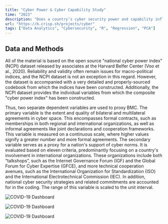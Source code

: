 ```yaml
---
title: "Cyber Power & Cyber Capability Study"
time: "2023"
description: "Does a country’s cyber security power and capability influence its willingness to engage in quality bilateral and multilateral cooperation (BMC) through formal and informal agreements and norms?"
url: "https://b.crisp.sh/projects/cyber"
tags: ["Data Analytics", "Cybersecurity", "R", "Regression", "PCA"]
---
```


## Data and Methods
All of the material is based on the open source "national cyber power index" (NCPI) dataset
released by associates at the Harvard Belfer Center (Voo et al., 2020). Reliability
and validity often remain issues for macro-political indices, and the NCPI dataset is not an
exception in this regard. However, the dataset is accompanied with a very detailed and properly-sourced 
codebook from which the indices have been constructed. Additionally, the NCPI dataset provides the
individual variables from which the composite "cyber power index" has been constructed.

Thus, two separate dependent variables are used to proxy BMC. The primary variable is the extent and 
quality of bilateral and multilateral agreements in cyber space. This encompasses formal contracts, 
such as memberships in both regional and international organizations, as well as informal agreements 
like joint declarations and cooperation frameworks. This variable is measured on a continuous scale, 
where higher values signify a greater number and more formal agreements. The secondary variable serves 
as a proxy for a nation's support of cyber norms. It is evaluated based on eleven criteria, predominantly 
focusing on a country's involvement in international organizations. These organizations include both 
“talkshops”, such as the Internet Governance Forum (IGF) and the Global Forum for Cyber Expertise (GFCE), and
more technical cooperation avenues, such as the International Organization for Standardization (ISO) 
and the International Electrotechnical Commission (IEC). In addition, national cyber security strategies 
and related commitments are accounted for in the coding. The range of this variable is scaled to the unit interval.

<Image
  src="/projects/covid/floating.png"
  alt="COVID-19 Dashboard"
  width={2580}
  height={1691}
/>

<Image
  src="/projects/covid/phones.png"
  alt="COVID-19 Dashboard"
  width={1905}
  height={1409}
  caption="Mobile view of application, including list of key statistics, the map of daily growth, and the fully interactive map made using Mapbox."
/>

<Image
  src="/projects/covid/tablet.png"
  alt="COVID-19 Dashboard"
  width={2580}
  height={1691}
  caption="Tablet view of the dashboard's home page. The application is designed to be responsive to all platforms and devices."
/>


